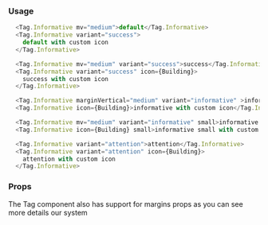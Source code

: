
### Usage

```javascript type=expo
  <Tag.Informative mv="medium">default</Tag.Informative>
  <Tag.Informative variant="success">
    default with custom icon
  </Tag.Informative>

  <Tag.Informative mv="medium" variant="success">success</Tag.Informative>
  <Tag.Informative variant="success" icon={Building}>
    success with custom icon
  </Tag.Informative>

  <Tag.Informative marginVertical="medium" variant="informative" >informative</Tag.Informative>
  <Tag.Informative icon={Building}>informative with custom icon</Tag.Informative>

  <Tag.Informative mv="medium" variant="informative" small>informative small</Tag.Informative>
  <Tag.Informative icon={Building} small>informative small with custom icon</Tag.Informative>

  <Tag.Informative variant="attention">attention</Tag.Informative>
  <Tag.Informative variant="attention" icon={Building}>
    attention with custom icon
  </Tag.Informative>
```

### Props

The Tag component also has support for margins props as you can see more details <GatsbyLink to="/system/spacing">our system</GatsbyLink>

<PropsTable component="Tag.Informative" platform="native" />
